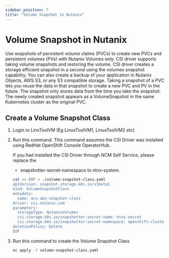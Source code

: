 ```yaml
---
sidebar_position: 7
title: "Volume Snapshot in Nutanix"
---
```


# Volume Snapshot in Nutanix

Use snapshots of persistent volume claims (PVCs) to create new PVCs and persistent volumes
(PVs) with Nutanix Volumes only. CSI driver supports taking volume snapshots and restoring
the volume. CSI driver creates a storage efficient snapshot in a second using the volumes
snapshot capability. You can also create a backup of your application in Nutanix Objects, AWS
S3, or any S3 compatible storage.
Taking a snapshot of a PVC lets you reuse the data in that snapshot to create a new PVC and
PV in the future. The snapshot only stores data from the time you take the snapshot. The newly
created snapshot appears as a VolumeSnapshot in the same Kubernetes cluster as the original
PVC.

## Create a Volume Snapshot Class

1.  Login to LinxToolVM (Eg LinuxToolVM1, LinuxToolVM2 etc)

2.  Run this command.  This command assumes the CSI Driver was installed using RedHat OpenShift Console 
    OperatorHub.  
    
    If you had installed the CSI Driver through NCM Self Service, please replace the 

    - snapshotter-secret-namespace to ntnx-system.

    ```bash
    cat << EOF > ./volume-snapshot-class.yaml
    apiVersion: snapshot.storage.k8s.io/v1beta1
    kind: VolumeSnapshotClass
    metadata:
      name: acs-abs-snapshot-class
    driver: csi.nutanix.com
    parameters:
      storageType: NutanixVolumes
      csi.storage.k8s.io/snapshotter-secret-name: ntnx-secret
      csi.storage.k8s.io/snapshotter-secret-namespace: openshift-cluster-csi-drivers
    deletionPolicy: Delete
    EOF
    ```

2.  Run this command to create the Volume Snapshot Class

    ```bash
    oc apply -f volume-snapshot-class.yaml
    ```
